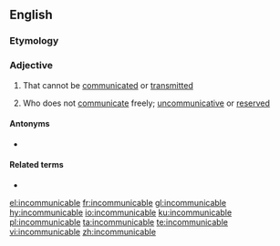 ==English==

===Etymology===
{{prefix|en|in|communicable}}

===Adjective===
{{en-adj}}

# {{lb|en|of a disease etc}} That cannot be [[communicated]] or [[transmitted]]
# {{lb|en|of a person}} Who does not [[communicate]] freely; [[uncommunicative]] or [[reserved]]

====Antonyms====
* {{l|en|communicable}}

====Related terms====
* {{l|en|incommunicability}}

[[el:incommunicable]]
[[fr:incommunicable]]
[[gl:incommunicable]]
[[hy:incommunicable]]
[[io:incommunicable]]
[[ku:incommunicable]]
[[pl:incommunicable]]
[[ta:incommunicable]]
[[te:incommunicable]]
[[vi:incommunicable]]
[[zh:incommunicable]]